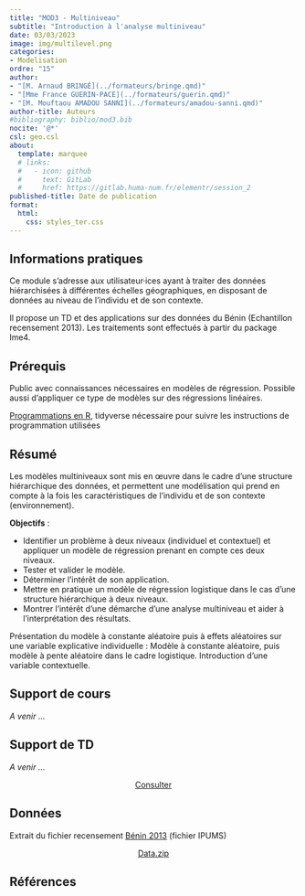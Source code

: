 ```yaml
---
title: "MOD3 - Multiniveau"
subtitle: "Introduction à l'analyse multiniveau"
date: 03/03/2023
image: img/multilevel.png
categories: 
- Modelisation
ordre: "15" 
author: 
- "[M. Arnaud BRINGÉ](../formateurs/bringe.qmd)"
- "[Mme France GUERIN-PACE](../formateurs/guerin.qmd)"
- "[M. Mouftaou AMADOU SANNI](../formateurs/amadou-sanni.qmd)"
author-title: Auteurs
#bibliography: biblio/mod3.bib
nocite: '@*'
csl: geo.csl
about:
  template: marquee
  # links:
  #   - icon: github
  #     text: GitLab
  #     href: https://gitlab.huma-num.fr/elementr/session_2
published-title: Date de publication 
format:
  html: 
    css: styles_ter.css
---
```


## <i class="bi bi-info-circle"></i> Informations pratiques

Ce module s'adresse aux utilisateur·ices ayant à traiter des données hiérarchisées à différentes échelles géographiques, en disposant de données au niveau de l'individu et de son contexte.

Il propose un TD et des applications sur des données du Bénin (Echantillon recensement 2013). Les traitements sont effectués à partir du package lme4.

## <i class="bi bi-ui-checks-grid"></i> Prérequis

Public avec connaissances nécessaires en modèles de régression. Possible aussi d'appliquer ce type de modèles sur des régressions linéaires.

[Programmations en R](out1_r.qmd), tidyverse nécessaire pour suivre les instructions de programmation utilisées

## <i class="bi bi-bookmark"></i> Résumé

Les modèles multiniveaux sont mis en œuvre dans le cadre d'une structure hiérarchique des données, et permettent une modélisation qui prend en compte à la fois les caractéristiques de l'individu et de son contexte (environnement).

**Objectifs** :

-   Identifier un problème à deux niveaux (individuel et contextuel) et appliquer un modèle de régression prenant en compte ces deux niveaux.
-   Tester et valider le modèle.
-   Déterminer l'intérêt de son application.
-   Mettre en pratique un modèle de régression logistique dans le cas d'une structure hiérarchique à deux niveaux.
-   Montrer l'intérêt d'une démarche d'une analyse multiniveau et aider à l'interprétation des résultats.

Présentation du modèle à constante aléatoire puis à effets aléatoires sur une variable explicative individuelle : Modèle à constante aléatoire, puis modèle à pente aléatoire dans le cadre logistique. Introduction d'une variable contextuelle.

## <i class="bi bi-person-video3"></i> Support de cours

*A venir ...*

<!-- <object class="slide" data="support/introR_seance2_diapo.pdf" type="application/pdf"> -->

<!-- <iframe class="slide" src="https://meghan.rbind.io/slides/neair/neair.html#/title-slide"> -->

<!-- </iframe> -->

<!-- ## <i class="bi bi-cloud-arrow-down-fill"></i> Télécharger</i> -->

<!-- </object> -->

## <i class="bi bi-person-video3"></i> Support de TD

*A venir ...*

<center><a href="" class="btn btn-warning" role="button" aria-disabled="true" target="_blank" rel="noopener noreferrer"><i class="bi bi-eye"></i> Consulter</a></center>

## <i class="bi bi-clipboard-data"></i> Données

Extrait du fichier recensement [Bénin 2013](../donnees/ipums.qmd) (fichier IPUMS)

<center><a href="" class="btn btn-info" role="button" aria-disabled="true" target="_blank" rel="noopener noreferrer"> <i class="bi bi-cloud-arrow-down"></i> Data.zip</a></center>

## <i class="bi bi-file-earmark-text"></i> Références
